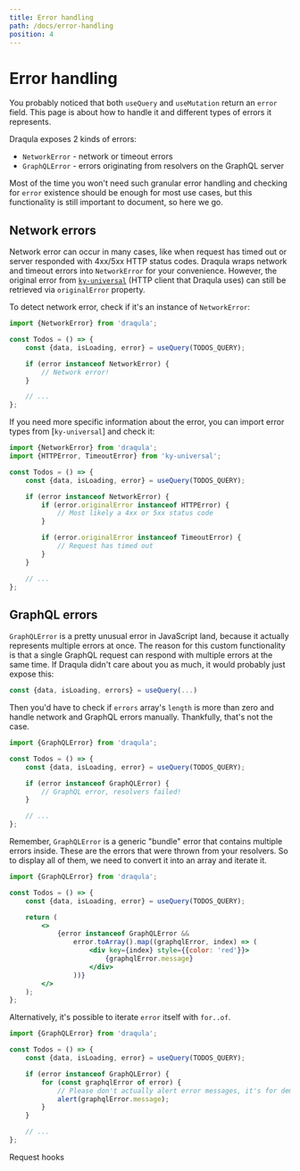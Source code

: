 ```yaml
---
title: Error handling
path: /docs/error-handling
position: 4
---
```


# Error handling

You probably noticed that both `useQuery` and `useMutation` return an `error` field.
This page is about how to handle it and different types of errors it represents.

Draqula exposes 2 kinds of errors:

- `NetworkError` - network or timeout errors
- `GraphQLError` - errors originating from resolvers on the GraphQL server

Most of the time you won't need such granular error handling and checking for `error` existence should be enough for most use cases, but this functionality is still important to document, so here we go.

## Network errors

Network error can occur in many cases, like when request has timed out or server responded with 4xx/5xx HTTP status codes.
Draqula wraps network and timeout errors into `NetworkError` for your convenience.
However, the original error from [`ky-universal`](https://github.com/sindresorhus/ky-universal) (HTTP client that Draqula uses) can still be retrieved via `originalError` property.

To detect network error, check if it's an instance of `NetworkError`:

```js
import {NetworkError} from 'draqula';

const Todos = () => {
	const {data, isLoading, error} = useQuery(TODOS_QUERY);

	if (error instanceof NetworkError) {
		// Network error!
	}

	// ...
};
```

If you need more specific information about the error, you can import error types from [`ky-universal`] and check it:

```js
import {NetworkError} from 'draqula';
import {HTTPError, TimeoutError} from 'ky-universal';

const Todos = () => {
	const {data, isLoading, error} = useQuery(TODOS_QUERY);

	if (error instanceof NetworkError) {
		if (error.originalError instanceof HTTPError) {
			// Most likely a 4xx or 5xx status code
		}

		if (error.originalError instanceof TimeoutError) {
			// Request has timed out
		}
	}

	// ...
};
```

## GraphQL errors

`GraphQLError` is a pretty unusual error in JavaScript land, because it actually represents multiple errors at once.
The reason for this custom functionality is that a single GraphQL request can respond with multiple errors at the same time.
If Draqula didn't care about you as much, it would probably just expose this:

```js
const {data, isLoading, errors} = useQuery(...)
```

Then you'd have to check if `errors` array's `length` is more than zero and handle network and GraphQL errors manually.
Thankfully, that's not the case.

```js
import {GraphQLError} from 'draqula';

const Todos = () => {
	const {data, isLoading, error} = useQuery(TODOS_QUERY);

	if (error instanceof GraphQLError) {
		// GraphQL error, resolvers failed!
	}

	// ...
};
```

Remember, `GraphQLError` is a generic "bundle" error that contains multiple errors inside.
These are the errors that were thrown from your resolvers.
So to display all of them, we need to convert it into an array and iterate it.

```jsx
import {GraphQLError} from 'draqula';

const Todos = () => {
	const {data, isLoading, error} = useQuery(TODOS_QUERY);

	return (
		<>
			{error instanceof GraphQLError &&
				error.toArray().map((graphqlError, index) => (
					<div key={index} style={{color: 'red'}}>
						{graphqlError.message}
					</div>
				))}
		</>
	);
};
```

Alternatively, it's possible to iterate `error` itself with `for..of`.

```js
import {GraphQLError} from 'draqula';

const Todos = () => {
	const {data, isLoading, error} = useQuery(TODOS_QUERY);

	if (error instanceof GraphQLError) {
		for (const graphqlError of error) {
			// Please don't actually alert error messages, it's for demo purposes only
			alert(graphqlError.message);
		}
	}

	// ...
};
```

<NextPageLink to="/docs/request-hooks">Request hooks</NextPageLink>
